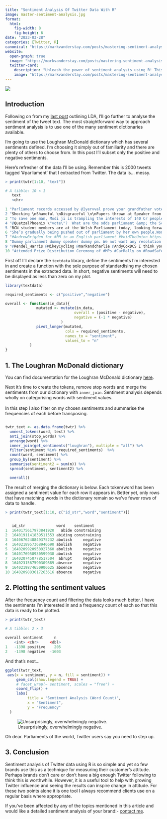 ```yaml
---
title: "Sentiment Analysis Of Twitter Data With R"
image: master-sentiment-analysis.jpg  
format: 
  html:
    fig-width: 8
    fig-height: 6
date: "2023-03-28"
categories: [Twitter, R]
canonical: "https://markvanderstay.com/posts/mastering-sentiment-analysis-of-twitter-data-with-r/index.html"
website:
  open-graph: true
  image: "https://markvanderstay.com/posts/mastering-sentiment-analysis-of-twitter-data-with-r/master-sentiment-analysis.jpg"  
  twitter-card: 
    description: "Unleash the power of sentiment analysis using R! This engaging post takes you on a journey through Twitter data, turning raw tweets into actionable insights. Using the trusted Loughran McDonald dictionary, you'll unlock the secrets of customer attitudes and master the art of influence."
    image: "https://markvanderstay.com/posts/mastering-sentiment-analysis-of-twitter-data-with-r/master-sentiment-analysis.jpg"  
---
```


![](master-sentiment-analysis.jpg)

## **Introduction**

Following on from my [last post](../using-r-for-twitter-analysis-lda/) outlining LDA, I'll go further to analyse the sentiment of the tweet text. The most straightforward way to approach sentiment analysis is to use one of the many sentiment dictionaries available.

I'm going to use the Loughran McDonald dictionary which has several sentiments defined. I'm choosing it simply out of familiarity and there are plenty of others to choose from. In this post I'll subset only the positive and negative sentiments.

Here's refresher of the data I'll be using. Remember this is 2000 tweets tagged '#parliament' that I extracted from Twitter. The data is... messy.

``` r
> print(twtr[1:10, "text"])

# A tibble: 10 × 1
   text                                                                                
   <chr>                                                                               
 
1 "Parliament records accessed by @Iyervval prove your grandfather voted FOR the Emer…
2 "Shocking \nShameful \nDisgraceful \n\nPapers thrown at Speaker from Congress camp …
3 "To save one man, Modi ji is trampling the interests of 140 Cr people.\n\nTo protec…
4 "@QuetzalPhoenix \"vote\"?  What are the odds parliament &amp; the Scottish execu…
5 "RCN student members are at the Welsh Parliament today, looking forward to talking …
6 "She’s gradually being pushed out of parliament by her own people.Won’t be long &am…
7 "#AndrewBrigden for #PM in an English parliament #VoidTheUnion https://t.co/SNiAqQ6…
8 "Dummy parliament dummy speaker dummy pm. We not want any resolution against suprem…
9 "@Rendel_Harris @MikeyCycling @markandcharlie @AndyCoxDCS I think you need to ready…
10 "Attended Prize Distribution Ceremony of #MPs #CarRally on #RoadSafety organised by…
```

First off I'll declare the `textdata` library, define the sentiments I'm interested in and create a function with the sole purpose of standardising my chosen sentiments in the extracted data. In short, negative sentiments will need to be displayed as less than zero on my plot.

``` r
library(textdata)

required_sentiments <- c("positive","negative")

overall <- function(in_data){
              mutated <- mutate(in_data,
                               overall = (positive - negative),
                               negative = (-1 * negative)
                         )
              pivot_longer(mutated,
                           cols = required_sentiments,
                           names_to = "sentiment",
                           values_to = "n"
           )
}
```

## **1. The Loughran McDonald dictionary**

You can find documentation for the Loughran McDonald dictionary [here](https://emilhvitfeldt.github.io/textdata/reference/lexicon_loughran.html).

Next it's time to create the tokens, remove stop words and merge the sentiments from our dictionary with `inner_join`. Sentiment analysis depends wholly on categorising words with sentiment values.\
\
In this step I also filter on my chosen sentiments and summarise the frequencies of each before transposing.

``` r

twtr_text <- as.data.frame(twtr) %>%
  unnest_tokens(word, text) %>%
  anti_join(stop_words) %>%
  arrange(word) %>%
  inner_join(get_sentiments("loughran"), multiple = "all") %>%
  filter(sentiment %in% required_sentiments)  %>%
  count(word, sentiment) %>%
  group_by(sentiment) %>%
  summarise(sentiment2 = sum(n)) %>%
  spread(sentiment, sentiment2) %>%

  overall() 
```

The result of merging the dictionary is below. Each token/word has been assigned a sentiment value for each row it appears in. Better yet, only rows that have matching words in the dictionary remain so we've fewer rows of data to handle.

``` r
> print(twtr_text[1:10, c("id_str","word","sentiment")])

                
   id_str              word    sentiment
1  1640175617973841920   abide constraining
2  1640191141839511553 abiding constraining
3  1640676248849375232 abolish     negative
4  1640218957368946690 abolish     negative
5  1640209920950927360 abolish     negative
6  1640176958930599938 abolish     negative
7  1640207450778517504  abrupt     negative
8  1640231567590309889 absence     negative
9  1640219874650906625 absence     negative
10 1640209883617263616 absence     negative
```

## **2. Plotting the sentiment values**

After the frequency count and filtering the data looks much better. I have the sentiments I'm interested in and a frequency count of each so that this data is ready to be plotted.

``` r
> print(twtr_text)

# A tibble: 2 × 3
  
overall sentiment     n
    <int> <chr>     <dbl>
1   -1398 positive    205
2   -1398 negative  -1603
```

And that's next...

``` r
ggplot(twtr_text,
 aes(x = sentiment, y = n, fill = sentiment)) +
     geom_col(show.legend = TRUE) +
     # facet_wrap(~ sentiment, scales = "free") +
     coord_flip() +
     labs(
          title = "Sentiment Analysis (Word Count)",
          x = "Sentiment",
          y = "Frequency"
  )
```

![Unsurprisingly, overwhelmingly negative.](sentiment_analysis_parliament-768x445.png)

Oh dear. Parliaments of the world, Twitter users say you need to step up.

## **3. Conclusion**

Sentiment analysis of Twitter data using R is so simple and yet so few brands use this as a technique for measuring their customer's attitude. Perhaps brands don't care or don't have a big enough Twitter following to think this is worthwhile. However, it is a useful tool to help with growing Twitter influence and seeing the results can inspire change in attitude. For these two points alone it is one tool I always recommend clients use on a regular basis where appropriate.

::: callout-tip
If you've been affected by any of the topics mentioned in this article and would like a detailed sentiment analysis of your brand:- [contact me](mailto:hello@markvanderstay.com).
:::
